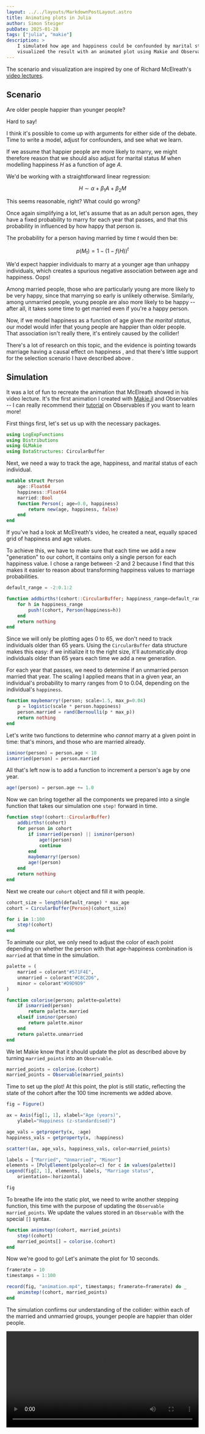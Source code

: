 ```yaml
---
layout: ../../layouts/MarkdownPostLayout.astro
title: Animating plots in Julia
author: Simon Steiger
pubDate: 2025-01-28
tags: ["julia", "makie"]
description: >
    I simulated how age and happiness could be confounded by marital status, and
    visualized the result with an animated plot using Makie and Observables.
---
```




The scenario and visualization are inspired by one of Richard McElreath's <a href="https://youtu.be/mBEA7PKDmiY?si=g8OhtpCJBqMsvYuP" target="_blank">video lectures</a>.

## Scenario

<Aside>Are older people happier than younger people?</Aside>

Hard to say!

I think it's possible to come up with arguments for either side of the debate.
Time to write a model, adjust for confounders, and see what we learn.

If we assume that happier people are more likely to marry, we might therefore reason that we should also adjust for marital status $M$ when modelling happiness $H$ as a function of age $A$.

We'd be working with a straightforward linear regression:

```math
H \sim \alpha + \beta_{1} A + \beta_{2} M
```

This seems reasonable, right?
What could go wrong?

Once again simplifying a lot, let's assume that as an adult person ages, they have a fixed probability to marry for each year that passes, and that this probability in influenced by how happy that person is.

The probability for a person having married by time $t$ would then be:

```math
p(M_t) = 1 - (1 - f(H))^t
```

We'd expect happier individuals to marry at a younger age than unhappy individuals, which creates a spurious negative association between age and happiness.
Oops!

Among married people, those who are particularly young are more likely to be very happy, since that marrying so early is unlikely otherwise. 
Similarly, among unmarried people, young people are also more likely to be happy -- after all, it takes some time to get married even if you're a happy person.

Now, if we model happiness as a function of age _given the marital status_, our model would infer that young people are happier than older people.
That association isn't really there, it's entirely caused by the collider!

<Aside title="Marital status and happiness">
There's a lot of research on this topic, and the evidence is pointing towards marriage having a causal effect on happiness <Citation citeKey="Coombs1991" citations={citations} />,
and that there's little support for the selection scenario I have described above <Citation citeKey="Grover2014" citations={citations} />.
</Aside>

## Simulation

It was a lot of fun to recreate the animation that McElreath showed in his video lecture. 
It's the first animation I created with [Makie.jl](https://docs.makie.org/v0.22/) and Observables -- I can really recommend their [tutorial](https://docs.makie.org/dev/explanations/observables) on Observables if you want to learn more!

First things first, let's set us up with the necessary packages.

```julia
using LogExpFunctions
using Distributions
using GLMakie
using DataStructures: CircularBuffer
```

Next, we need a way to track the age, happiness, and marital status of each individual.

```julia
mutable struct Person
    age::Float64
    happiness::Float64
    married::Bool
    function Person(; age=0.0, happiness)
        return new(age, happiness, false)
    end
end
```

If you've had a look at McElreath's video, he created a neat, equally spaced grid of happiness and age values.

To achieve this, we have to make sure that each time we add a new "generation" to our cohort, it contains only a single person for each happiness value.
I chose a range between -2 and 2 because I find that this makes it easier to reason about transforming happiness values to marriage probabilities.

```julia
default_range = -2:0.1:2

function addbirths!(cohort::CircularBuffer; happiness_range=default_range)
    for h in happiness_range
        push!(cohort, Person(happiness=h))
    end
    return nothing
end
```

Since we will only be plotting ages 0 to 65, we don't need to track individuals older than 65 years. 
Using the `CircularBuffer` data structure makes this easy: if we initialize it to the right size, it'll automatically drop individuals older than 65 years each time we add a new generation.

For each year that passes, we need to determine if an unmarried person married that year.
The scaling I applied means that in a given year, an individual's probability to marry ranges from 0 to 0.04, depending on the individual's `happiness`.

```julia
function maybemarry!(person; scale=1.5, max_p=0.04)
	p = logistic(scale * person.happiness)
	person.married = rand(Bernoulli(p * max_p))
	return nothing
end
```

Let's write two functions to determine who _cannot_ marry at a given point in time: that's minors, and those who are married already.

```julia
isminor(person) = person.age < 18
ismarried(person) = person.married
```

All that's left now is to add a function to increment a person's age by one year.

```julia
age!(person) = person.age += 1.0
```

Now we can bring together all the components we prepared into a single function that takes our simulation one `step!` forward in time.

```julia
function step!(cohort::CircularBuffer)
    addbirths!(cohort)
    for person in cohort
        if ismarried(person) || isminor(person)
            age!(person)
            continue
        end
        maybemarry!(person)
        age!(person)
    end
    return nothing
end
```

Next we create our `cohort` object and fill it with people.

```julia
cohort_size = length(default_range) * max_age
cohort = CircularBuffer{Person}(cohort_size)

for i in 1:100
	step!(cohort)
end
```

To animate our plot, we only need to adjust the color of each point depending on whether the person with that age-happiness combination is `married` at that time in the simulation.

```julia
palette = (
    married = colorant"#571F4E",
    unmarried = colorant"#C8C2D6",
    minor = colorant"#D9D9D9"
)

function colorise(person; palette=palette)
	if ismarried(person)
		return palette.married
	elseif isminor(person)
		return palette.minor
	end
	return palette.unmarried
end
```

We let Makie know that it should update the plot as described above by turning `married_points` into an `Observable`.

```julia
married_points = colorise.(cohort)
married_points = Observable(married_points)
```

Time to set up the plot!
At this point, the plot is still static, reflecting the state of the cohort after the 100 time increments we added above.

```julia
fig = Figure()

ax = Axis(fig[1, 1], xlabel="Age (years)",
    ylabel="Happiness (z-standardised)")

age_vals = getproperty(x, :age)
happiness_vals = getproperty(x, :happiness)

scatter!(ax, age_vals, happiness_vals, color=married_points)

labels = ["Married", "Unmarried", "Minor"]
elements = [PolyElement(polycolor=c) for c in values(palette)]
Legend(fig[2, 1], elements, labels, "Marriage status", 
    orientation=:horizontal)

fig
```

To breathe life into the static plot, we need to write another stepping function, this time with the purpose of updating the `Observable` `married_points`.
We update the values stored in an `Observable` with the special `[]` syntax.

```julia
function animstep!(cohort, married_points)
    step!(cohort)
    married_points[] = colorise.(cohort)
end
```

Now we're good to go!
Let's animate the plot for 10 seconds.

```julia
framerate = 10
timestamps = 1:100

record(fig, "animation.mp4", timestamps; framerate=framerate) do _
    animstep!(cohort, married_points)
end

```

The simulation confirms our understanding of the collider: within each of the married and unmarried groups, younger people are happier than older people.

<video width="100%" controls>
  <source src="/videos/age_happiness.mp4" type="video/mp4">
  Your browser does not support the video tag.
  </source>
</video>

<References citations={citations} />
